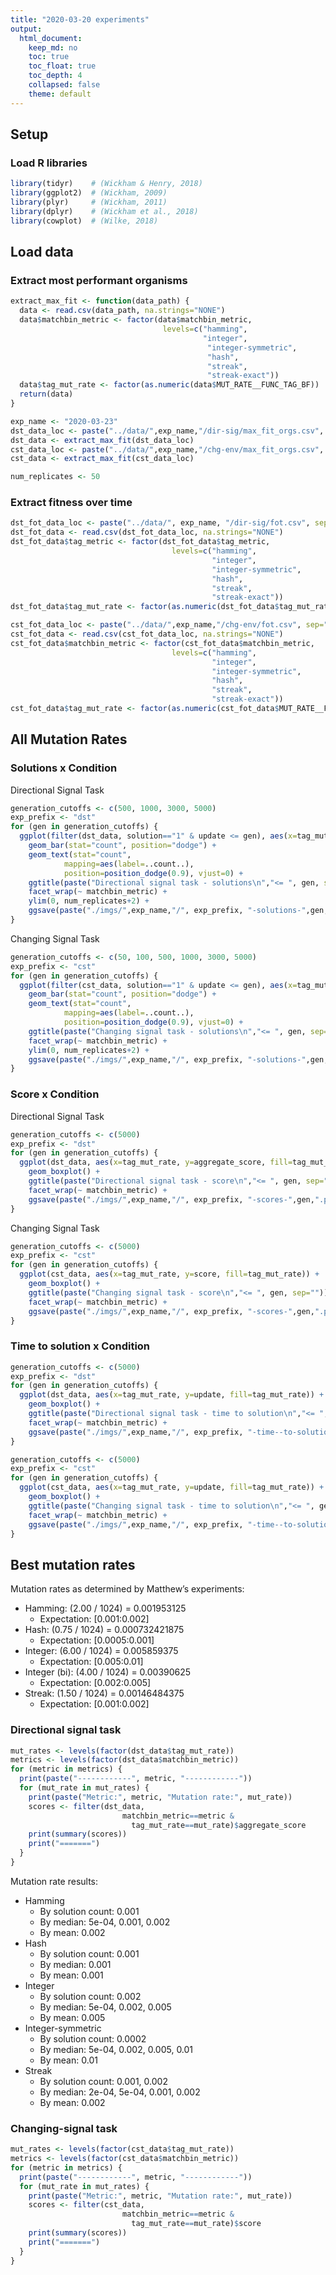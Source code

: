 ```yaml
---
title: "2020-03-20 experiments"
output: 
  html_document: 
    keep_md: no
    toc: true
    toc_float: true
    toc_depth: 4
    collapsed: false
    theme: default
---
```


## Setup

### Load R libraries

```r
library(tidyr)    # (Wickham & Henry, 2018)
library(ggplot2)  # (Wickham, 2009)
library(plyr)     # (Wickham, 2011)
library(dplyr)    # (Wickham et al., 2018)
library(cowplot)  # (Wilke, 2018)
```

## Load data

### Extract most performant organisms

```r

extract_max_fit <- function(data_path) {
  data <- read.csv(data_path, na.strings="NONE")
  data$matchbin_metric <- factor(data$matchbin_metric,
                                  levels=c("hamming", 
                                           "integer", 
                                            "integer-symmetric", 
                                            "hash", 
                                            "streak", 
                                            "streak-exact"))
  data$tag_mut_rate <- factor(as.numeric(data$MUT_RATE__FUNC_TAG_BF))
  return(data)
}

exp_name <- "2020-03-23"
dst_data_loc <- paste("../data/",exp_name,"/dir-sig/max_fit_orgs.csv", sep="")
dst_data <- extract_max_fit(dst_data_loc)
cst_data_loc <- paste("../data/",exp_name,"/chg-env/max_fit_orgs.csv", sep="")
cst_data <- extract_max_fit(cst_data_loc)

num_replicates <- 50
```

### Extract fitness over time

```r
dst_fot_data_loc <- paste("../data/", exp_name, "/dir-sig/fot.csv", sep="")
dst_fot_data <- read.csv(dst_fot_data_loc, na.strings="NONE")
dst_fot_data$tag_metric <- factor(dst_fot_data$tag_metric,
                                    levels=c("hamming", 
                                             "integer", 
                                             "integer-symmetric", 
                                             "hash", 
                                             "streak", 
                                             "streak-exact"))
dst_fot_data$tag_mut_rate <- factor(as.numeric(dst_fot_data$tag_mut_rate))

cst_fot_data_loc <- paste("../data/",exp_name,"/chg-env/fot.csv", sep="")
cst_fot_data <- read.csv(cst_fot_data_loc, na.strings="NONE")
cst_fot_data$matchbin_metric <- factor(cst_fot_data$matchbin_metric,
                                    levels=c("hamming", 
                                             "integer", 
                                             "integer-symmetric", 
                                             "hash", 
                                             "streak", 
                                             "streak-exact"))
cst_fot_data$tag_mut_rate <- factor(as.numeric(cst_fot_data$MUT_RATE__FUNC_TAG_BF))
```

## All Mutation Rates

### Solutions x Condition

Directional Signal Task

```r
generation_cutoffs <- c(500, 1000, 3000, 5000)
exp_prefix <- "dst"
for (gen in generation_cutoffs) {
  ggplot(filter(dst_data, solution=="1" & update <= gen), aes(x=tag_mut_rate, fill=tag_mut_rate)) +
    geom_bar(stat="count", position="dodge") +
    geom_text(stat="count", 
            mapping=aes(label=..count..), 
            position=position_dodge(0.9), vjust=0) +
    ggtitle(paste("Directional signal task - solutions\n","<= ", gen, sep="")) +
    facet_wrap(~ matchbin_metric) +
    ylim(0, num_replicates+2) +
    ggsave(paste("./imgs/",exp_name,"/", exp_prefix, "-solutions-",gen,".png",sep=""), width=16, height=8)
}
```

Changing Signal Task

```r
generation_cutoffs <- c(50, 100, 500, 1000, 3000, 5000)
exp_prefix <- "cst"
for (gen in generation_cutoffs) {
  ggplot(filter(cst_data, solution=="1" & update <= gen), aes(x=tag_mut_rate, fill=tag_mut_rate)) +
    geom_bar(stat="count", position="dodge") +
    geom_text(stat="count", 
            mapping=aes(label=..count..), 
            position=position_dodge(0.9), vjust=0) +
    ggtitle(paste("Changing signal task - solutions\n","<= ", gen, sep="")) +
    facet_wrap(~ matchbin_metric) +
    ylim(0, num_replicates+2) +
    ggsave(paste("./imgs/",exp_name,"/", exp_prefix, "-solutions-",gen,".png",sep=""), width=16, height=8)
}
```

### Score x Condition

Directional Signal Task

```r
generation_cutoffs <- c(5000)
exp_prefix <- "dst"
for (gen in generation_cutoffs) {
  ggplot(dst_data, aes(x=tag_mut_rate, y=aggregate_score, fill=tag_mut_rate)) +
    geom_boxplot() +
    ggtitle(paste("Directional signal task - score\n","<= ", gen, sep="")) +
    facet_wrap(~ matchbin_metric) +
    ggsave(paste("./imgs/",exp_name,"/", exp_prefix, "-scores-",gen,".png",sep=""), width=16, height=8)
}
```

Changing Signal Task

```r
generation_cutoffs <- c(5000)
exp_prefix <- "cst"
for (gen in generation_cutoffs) {
  ggplot(cst_data, aes(x=tag_mut_rate, y=score, fill=tag_mut_rate)) +
    geom_boxplot() +
    ggtitle(paste("Changing signal task - score\n","<= ", gen, sep="")) +
    facet_wrap(~ matchbin_metric) +
    ggsave(paste("./imgs/",exp_name,"/", exp_prefix, "-scores-",gen,".png",sep=""), width=16, height=8)
}
```

### Time to solution x Condition

```r
generation_cutoffs <- c(5000)
exp_prefix <- "dst"
for (gen in generation_cutoffs) {
  ggplot(dst_data, aes(x=tag_mut_rate, y=update, fill=tag_mut_rate)) +
    geom_boxplot() +
    ggtitle(paste("Directional signal task - time to solution\n","<= ", gen, sep="")) +
    facet_wrap(~ matchbin_metric) +
    ggsave(paste("./imgs/",exp_name,"/", exp_prefix, "-time--to-solution-",gen,".png",sep=""), width=16, height=8)
}
```

```r
generation_cutoffs <- c(5000)
exp_prefix <- "cst"
for (gen in generation_cutoffs) {
  ggplot(cst_data, aes(x=tag_mut_rate, y=update, fill=tag_mut_rate)) +
    geom_boxplot() +
    ggtitle(paste("Changing signal task - time to solution\n","<= ", gen, sep="")) +
    facet_wrap(~ matchbin_metric) +
    ggsave(paste("./imgs/",exp_name,"/", exp_prefix, "-time--to-solution-",gen,".png",sep=""), width=16, height=8)
}
```

## Best mutation rates

Mutation rates as determined by Matthew's experiments:

- Hamming: (2.00 / 1024) = 0.001953125
  - Expectation: [0.001:0.002]
- Hash: (0.75 / 1024) = 0.000732421875
  - Expectation: [0.0005:0.001]
- Integer: (6.00 / 1024) = 0.005859375
  - Expectation: [0.005:0.01]
- Integer (bi): (4.00 / 1024) = 0.00390625
  - Expectation: [0.002:0.005]
- Streak: (1.50 / 1024) = 0.00146484375
  - Expectation: [0.001:0.002]
  
### Directional signal task

```r
mut_rates <- levels(factor(dst_data$tag_mut_rate))
metrics <- levels(factor(dst_data$matchbin_metric))
for (metric in metrics) {
  print(paste("------------", metric, "------------"))
  for (mut_rate in mut_rates) {
    print(paste("Metric:", metric, "Mutation rate:", mut_rate))
    scores <- filter(dst_data,
                         matchbin_metric==metric & 
                           tag_mut_rate==mut_rate)$aggregate_score
    print(summary(scores))
    print("=======")
  }
}
```

Mutation rate results:

- Hamming
  - By solution count: 0.001
  - By median: 5e-04, 0.001, 0.002
  - By mean: 0.002
- Hash
  - By solution count: 0.001
  - By median: 0.001
  - By mean: 0.001
- Integer
  - By solution count: 0.002
  - By median: 5e-04, 0.002, 0.005
  - By mean: 0.005
- Integer-symmetric
  - By solution count: 0.0002
  - By median: 5e-04, 0.002, 0.005, 0.01
  - By mean: 0.01
- Streak
  - By solution count: 0.001, 0.002
  - By median: 2e-04, 5e-04, 0.001, 0.002
  - By mean: 0.002
  
### Changing-signal task

```r
mut_rates <- levels(factor(cst_data$tag_mut_rate))
metrics <- levels(factor(cst_data$matchbin_metric))
for (metric in metrics) {
  print(paste("------------", metric, "------------"))
  for (mut_rate in mut_rates) {
    print(paste("Metric:", metric, "Mutation rate:", mut_rate))
    scores <- filter(cst_data,
                         matchbin_metric==metric & 
                           tag_mut_rate==mut_rate)$score
    print(summary(scores))
    print("=======")
  }
}
```
